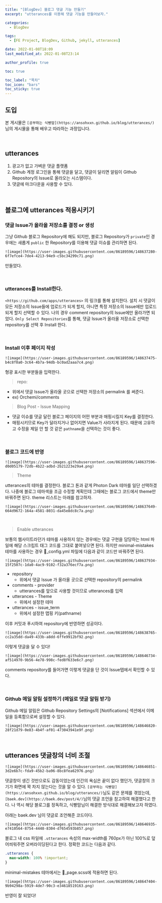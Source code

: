 ```yaml
---
title: "[BlogDev] 블로그 댓글 기능 만들기"
excerpt: "utterances를 이용해 댓글 기능을 만들어보자."

categories:
  - BlogDev

tags:
  - [FE Project, BlogDev, Github, jekyll, utterances]

date: 2022-01-08T18:09
last_modified_at: 2022-01-08T23:14

author_profile: true

toc: true

toc_label: "목차"
toc_icon: "bars"
toc_sticky: true
---
```



## 도입

본 게시물은 `[공부하는 식빵맘](https://ansohxxn.github.io/blog/utterances/)`님의 게시물을 통해 배우고 따라하는 과정입니다.

<br />

## utterances

1. 광고가 없고 가벼운 댓글 플랫폼
2. Github 계정 로그인을 통해 댓글을 달고, 댓글이 달리면 알림이 Github Repository의 Issue로 올라오는 시스템이다.
3. 댓글에 마크다운을 사용할 수 있다.

<br />

## 블로그에 utterances 적용시키기

### 댓글 Issue가 올라올 저장소를 결정 or 생성

그냥 Github 블로그 Repository에 해도 되지만, 블로그 Repository가 `private`인 경우에는 새롭게 `public` 한 Repository를 이용해 댓글 이슈를 관리하면 된다.

`![image](https://user-images.githubusercontent.com/86189596/148637280-6f7efce4-7de4-4213-94e9-c5bc34299c71.png)`

만들었다.

<br />

### utterances를 Install한다.

`<https://github.com/apps/utterances>` 의 링크를 통해 설치한다. 설치 시 댓글이 모든 저장소의 Issue들에 업로드가 되게 할지, 아니면 특정 저장소의 Issue에만 업로드되게 할지 선택할 수 있다. 나의 경우 comment repository의 Issue에만 올라가면 되었다. `Only Select Repositories`를 통해, 댓글 Issue가 올라올 저장소로 선택한 repository를 선택 후 Install 한다.

<br />

### Install 이후 페이지 작성

`![image](https://user-images.githubusercontent.com/86189596/148637475-b4c8f0a0-3c64-4b7a-94db-bc0ad2aaa7c4.png)`

형광 표시한 부분들을 입력한다.

> repo:

- 위에서 댓글 Issue가 올라올 곳으로 선택한 저장소의 permalink 를 써준다.
- ex) Orchemi/comments

> Blog Post - Issue Mapping

- 댓글 이슈를 댓글 달린 블로그 페이지의 어떤 부분과 매핑시킬지 Key를 결정한다.
- 매핑시키므로 Key가 달라지거나 없어지면 Value가 사라지게 된다. 때문에 고유하고 수정을 제일 안 할 것 같은 `pathname`을 선택하는 것이 좋다.

<br />

### 블로그 코드에 반영

`![image](https://user-images.githubusercontent.com/86189596/148637596-d0d05179-72db-4b22-adbd-2b21223e29a4.png)`

> Theme

utterances의 테마를 결정한다. 블로그 톤과 같게 Photon Dark 테마를 일단 선택하겠다. 나중에 블로그 테마색을 조금 수정할 계획인데 그때에는 블로그 코드에서 theme만 바꿔주면 된다. theme 리스트는 아래를 참고하자.

`![image](https://user-images.githubusercontent.com/86189596/148637649-664d9672-164a-4581-8031-da45e8dc8c7a.png)`

<br />

> Enable utterances

보통의 웹사이트라던가 테마를 사용하지 않는 경우에는 댓글 구현을 담당하는 html 파일에 해당 스크립트 태그 코드를 그대로 붙여넣으면 된다. 하지만 minimal-mistakes 테마를 사용하는 경우 📃_config.yml 파일에 다음과 같이 코드만 바꿔주면 된다.

`![image](https://user-images.githubusercontent.com/86189596/148637934-15f2507c-1da0-4ac9-9102-f32a376ecf7a.png)`

- repository
  - 위에서 댓글 Issue 가 올라올 곳으로 선택한 repository의 permalink
- comments - provider
  - utterances를 앞으로 사용할 것이므로 utterances를 입력
- utterances - Theme
  - 위에서 설정한 테마
- utterances - issue_term
  - 위에서 설정한 맵핑 키(pathname)

이후 커밋과 푸시하여 repository에 반영하면 성공이다.

`![image](https://user-images.githubusercontent.com/86189596/148638765-cc2a35dd-da49-433b-a8dd-6ffe9912bf92.png)`

이렇게 댓글을 달 수 있다!

`![image](https://user-images.githubusercontent.com/86189596/148646734-af514970-9b56-4e78-998c-fed8f633e6c7.png)`

comments repository를 들어가면 이렇게 댓글을 단 것이 Issue탭에서 확인할 수 있다.

<br />

### Github 메일 알림 설정하기 (메일로 댓글 알림 받기)

Github 메일 알림은 Github Repository Settings의 [Notifications] 섹션에서 이메일을 등록함으로써 설정할 수 있다.

`![image](https://user-images.githubusercontent.com/86189596/148646820-28f21d79-0e83-4b4f-af01-473043941e9f.png)`

<br />

## utterances 댓글창의 너비 조절

`![image](https://user-images.githubusercontent.com/86189596/148646851-3d2e6b7c-fda9-45b2-ba96-8bc8fea62976.png)`

댓글창이 생긴 것만으로도 감동이었는데 인간의 욕심은 끝이 없다 했던가, 댓글창의 크기가 화면에 꽉 차지 않는다는 것을 알 수 있다. `[공부하는 식빵맘](https://ansohxxn.github.io/blog/utterances/)`님도 같은 문제를 겪었는데, `[baek.dev](https://baek.dev/post/4/)`님의 댓글 조언을 참고하여 해결했다고 한다. 나 역시 해당 블로그를 정독하고, 식빵맘님이 해결한 방식대로 해결해보고자 하였다.

아래는 baek.dev 님이 댓글로 조언해준 코드이다.

`![image](https://user-images.githubusercontent.com/86189596/148646935-e7410564-8754-4448-8304-d7654593b857.png)`

블로그 내 css 파일에 `.utterances` 속성의 max-width를 760px가 아닌 100%로 덮어씌워주면 오버라이딩된다고 한다. 정확한 코드는 다음과 같다.

```css
.utterances {
  max-width: 100% !important;
}
```

minimal-mistakes 테마에서는 📃_page.scss에 적용하면 된다.

`![image](https://user-images.githubusercontent.com/86189596/148647404-9b94298a-5919-4de7-90c3-e34618519163.png)`

반영이 잘 되었다!
